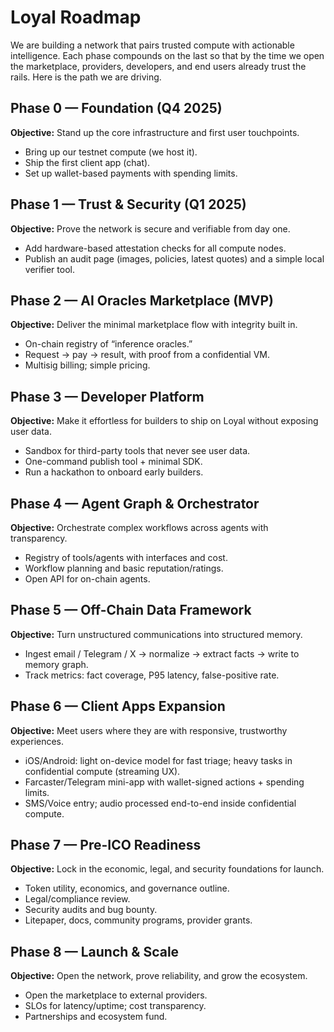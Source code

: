 # Loyal Roadmap

We are building a network that pairs trusted compute with actionable intelligence. Each phase compounds on the last so that by the time we open the marketplace, providers, developers, and end users already trust the rails. Here is the path we are driving.

## Phase 0 — Foundation (Q4 2025)
**Objective:** Stand up the core infrastructure and first user touchpoints.
- Bring up our testnet compute (we host it).
- Ship the first client app (chat).
- Set up wallet-based payments with spending limits.

## Phase 1 — Trust & Security (Q1 2025)
**Objective:** Prove the network is secure and verifiable from day one.
- Add hardware-based attestation checks for all compute nodes.
- Publish an audit page (images, policies, latest quotes) and a simple local verifier tool.

## Phase 2 — AI Oracles Marketplace (MVP)
**Objective:** Deliver the minimal marketplace flow with integrity built in.
- On-chain registry of “inference oracles.”
- Request → pay → result, with proof from a confidential VM.
- Multisig billing; simple pricing.

## Phase 3 — Developer Platform
**Objective:** Make it effortless for builders to ship on Loyal without exposing user data.
- Sandbox for third-party tools that never see user data.
- One-command publish tool + minimal SDK.
- Run a hackathon to onboard early builders.

## Phase 4 — Agent Graph & Orchestrator
**Objective:** Orchestrate complex workflows across agents with transparency.
- Registry of tools/agents with interfaces and cost.
- Workflow planning and basic reputation/ratings.
- Open API for on-chain agents.

## Phase 5 — Off-Chain Data Framework
**Objective:** Turn unstructured communications into structured memory.
- Ingest email / Telegram / X → normalize → extract facts → write to memory graph.
- Track metrics: fact coverage, P95 latency, false-positive rate.

## Phase 6 — Client Apps Expansion
**Objective:** Meet users where they are with responsive, trustworthy experiences.
- iOS/Android: light on-device model for fast triage; heavy tasks in confidential compute (streaming UX).
- Farcaster/Telegram mini-app with wallet-signed actions + spending limits.
- SMS/Voice entry; audio processed end-to-end inside confidential compute.

## Phase 7 — Pre-ICO Readiness
**Objective:** Lock in the economic, legal, and security foundations for launch.
- Token utility, economics, and governance outline.
- Legal/compliance review.
- Security audits and bug bounty.
- Litepaper, docs, community programs, provider grants.

## Phase 8 — Launch & Scale
**Objective:** Open the network, prove reliability, and grow the ecosystem.
- Open the marketplace to external providers.
- SLOs for latency/uptime; cost transparency.
- Partnerships and ecosystem fund.
